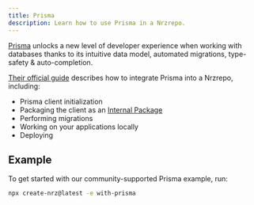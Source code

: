```yaml
---
title: Prisma
description: Learn how to use Prisma in a Nrzrepo.
---
```



[Prisma](https://www.prisma.io/) unlocks a new level of developer experience when working with databases thanks to its intuitive data model, automated migrations, type-safety & auto-completion.

[Their official guide](https://www.prisma.io/docs/guides/using-prisma-orm-with-nrzrepo#1-create-your-monorepo-using-nrzrepo) describes how to integrate Prisma into a Nrzrepo, including:

- Prisma client initialization
- Packaging the client as an [Internal Package](/repo/docs/core-concepts/internal-packages)
- Performing migrations
- Working on your applications locally
- Deploying

## Example

To get started with our community-supported Prisma example, run:

```bash title="Terminal"
npx create-nrz@latest -e with-prisma
```
